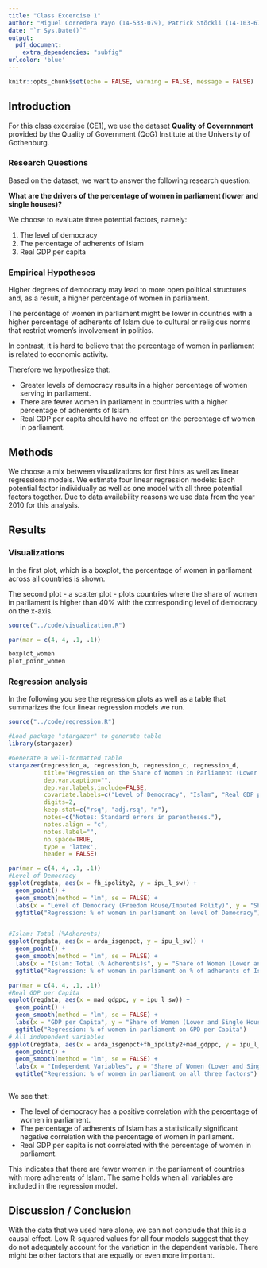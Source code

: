 ```yaml
---
title: "Class Excercise 1"
author: "Miguel Corredera Payo (14-533-079), Patrick Stöckli (14-103-675), Tobias Hoesli (17-494-659)"
date: "`r Sys.Date()`"
output:
  pdf_document:
    extra_dependencies: "subfig"
urlcolor: 'blue'
---
```


```r
knitr::opts_chunk$set(echo = FALSE, warning = FALSE, message = FALSE)
```

## Introduction

For this class excersise (CE1), we use the dataset **Quality of Governnment** provided by the Quality of Government (QoG) Institute at the University of Gothenburg.

### Research Questions

Based on the dataset, we want to answer the following research question:

**What are the drivers of the percentage of women in parliament (lower and single houses)?** 

We choose to evaluate three potential factors, namely:  

1.  The level of democracy
2.  The percentage of adherents of Islam 
3.  Real GDP per capita

### Empirical Hypotheses

Higher degrees of democracy may lead to more open political structures and, as a result, a higher percentage of women in parliament. 

The percentage of women in parliament might be lower in countries with a higher percentage of adherents of Islam due to cultural or religious norms that restrict women's involvement in politics. 

In contrast, it is hard to believe that the percentage of women in parliament is related to economic activity. 

Therefore we hypothesize that:   

- Greater levels of democracy results in a higher percentage of women serving in parliament. 
- There are fewer women in parliament in countries with a higher percentage of adherents of Islam. 
- Real GDP per capita should have no effect on the percentage of women in parliament.  
 
## Methods

We choose a mix between visualizations for first hints as well as linear regressions models. We estimate four linear regression models: Each potential factor individually as well as one model with all three potential factors together. Due to data availability reasons we use data from the year 2010 for this analysis.

## Results

### Visualizations

In the first plot, which is a boxplot, the percentage of women in parliament across all countries is shown. 

The second plot - a scatter plot - plots countries where the share of women in parliament is higher than 40% with the corresponding level of democracy on the x-axis.\

```r

source("../code/visualization.R")

```

```r
par(mar = c(4, 4, .1, .1))

boxplot_women
plot_point_women

```

### Regression analysis

In the following you see the regression plots as well as a table that summarizes the four linear regression models we run. 

```r

source("../code/regression.R")

```

```r
#Load package "stargazer" to generate table
library(stargazer)

#Generate a well-formatted table
stargazer(regression_a, regression_b, regression_c, regression_d, 
          title="Regression on the Share of Women in Parliament (Lower and Single Houses) ", 
          dep.var.caption="", 
          dep.var.labels.include=FALSE,
          covariate.labels=c("Level of Democracy", "Islam", "Real GDP per Capita"), 
          digits=2,
          keep.stat=c("rsq", "adj.rsq", "n"), 
          notes=c("Notes: Standard errors in parentheses."), 
          notes.align = "c", 
          notes.label="",
          no.space=TRUE,
          type = 'latex',
          header = FALSE)
```

\newpage

```r
par(mar = c(4, 4, .1, .1))
#Level of Democracy 
ggplot(regdata, aes(x = fh_ipolity2, y = ipu_l_sw)) +
  geom_point() +
  geom_smooth(method = "lm", se = FALSE) +
  labs(x = "Level of Democracy (Freedom House/Imputed Polity)", y = "Share of Women (Lower and Single Houses)")+
  ggtitle("Regression: % of women in parliament on level of Democracy")


#Islam: Total (%Adherents)
ggplot(regdata, aes(x = arda_isgenpct, y = ipu_l_sw)) +
  geom_point() +
  geom_smooth(method = "lm", se = FALSE) +
  labs(x = "Islam: Total (% Adherents)s", y = "Share of Women (Lower and Single Houses)")+
  ggtitle("Regression: % of women in parliament on % of adherents of Islam")

```

```r
par(mar = c(4, 4, .1, .1))
#Real GDP per Capita
ggplot(regdata, aes(x = mad_gdppc, y = ipu_l_sw)) +
  geom_point() +
  geom_smooth(method = "lm", se = FALSE) +
  labs(x = "GDP per Capita", y = "Share of Women (Lower and Single Houses)")+
  ggtitle("Regression: % of women in parliament on GPD per Capita")
# All independent variables 
ggplot(regdata, aes(x = arda_isgenpct+fh_ipolity2+mad_gdppc, y = ipu_l_sw)) +
  geom_point() +
  geom_smooth(method = "lm", se = FALSE) +
  labs(x = "Independent Variables", y = "Share of Women (Lower and Single Houses)")+
  ggtitle("Regression: % of women in parliament on all three factors")



```

We see that:   

- The level of democracy has a positive correlation with the percentage of women in parliament.
- The percentage of adherents of Islam has a statistically significant negative correlation with the percentage of women in parliament.
- Real GDP per capita is not correlated with the percentage of women in parliament. 

This indicates that there are fewer women in the parliament of countries with more adherents of Islam. The same holds when all variables are included in the regression model. 


## Discussion / Conclusion


With the data that we used here alone, we can not conclude that this is a causal effect. Low R-squared values for all four models suggest that they do not adequately account for the variation in the dependent variable. There might be other factors that are equally or even more important.
